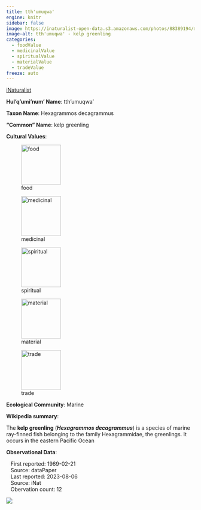 ```yaml
---
title: tth'umuqwa'
engine: knitr
sidebar: false
image: https://inaturalist-open-data.s3.amazonaws.com/photos/88389194/medium.jpeg
image-alt: tth'umuqwa' - kelp greenling
categories:
  - foodValue
  - medicinalValue
  - spiritualValue
  - materialValue
  - tradeValue
freeze: auto
---
```


<div role="img" class="imerss-photo" style="background-image: url(https://inaturalist-open-data.s3.amazonaws.com/photos/88389194/medium.jpeg)" 
 alt="tth'umuqwa' - kelp greenling">
 <a href="https://www.inaturalist.org/taxa/68596" target="_blank" class="taxonDisplay-iNat-extern">iNaturalist<span class="external-link"></span></a>
</div>

**Hul'q'umi'num' Name**: tth'umuqwa'



**Taxon Name**: Hexagrammos decagrammus

**"Common" Name**: kelp greenling

**Cultural Values**:

:::{layout-nrow=1}
![food](/files/food.svg){width=106px}

![medicinal](/files/medicinal.svg){width=106px}

![spiritual](/files/spiritual.svg){width=106px}

![material](/files/material.svg){width=106px}

![trade](/files/trade.svg){width=106px}
:::

**Ecological Community**: Marine

**Wikipedia summary**:
<p class="mw-empty-elt">
</p>

<p>The <b>kelp greenling</b> (<i><b>Hexagrammos decagrammus</b></i>) is a species of marine ray-finned fish belonging to the family Hexagrammidae, the greenlings.  It occurs in the eastern Pacific Ocean

**Observational Data**:

|    First reported: 1969-02-21

|    Source: dataPaper

|    Last reported: 2023-08-06

|    Source: iNat

|    Obervation count: 12

![](community_dist.png)

